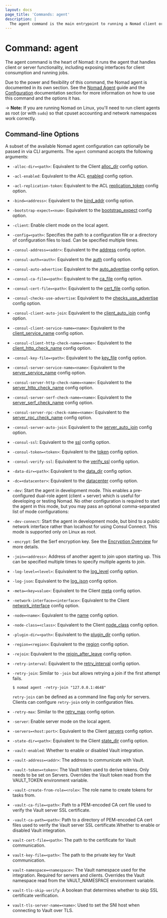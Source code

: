```yaml
---
layout: docs
page_title: 'Commands: agent'
description: |
  The agent command is the main entrypoint to running a Nomad client or server.
---
```


# Command: agent

The agent command is the heart of Nomad: it runs the agent that handles client
or server functionality, including exposing interfaces for client consumption
and running jobs.

Due to the power and flexibility of this command, the Nomad agent is documented
in its own section. See the [Nomad Agent] guide and the [Configuration]
documentation section for more information on how to use this command and the
options it has.

-> **Note:** If you are running Nomad on Linux, you'll need to run client agents
as root (or with `sudo`) so that cpuset accounting and network namespaces work
correctly.

## Command-line Options

A subset of the available Nomad agent configuration can optionally be passed in
via CLI arguments. The `agent` command accepts the following arguments:

- `-alloc-dir=<path>`: Equivalent to the Client [alloc_dir] config
  option.

- `-acl-enabled`: Equivalent to the ACL [enabled] config option.

- `-acl-replication-token`: Equivalent to the ACL [replication_token] config
  option.

- `-bind=<address>`: Equivalent to the [bind_addr] config option.

- `-bootstrap-expect=<num>`: Equivalent to the
  [bootstrap_expect] config option.

- `-client`: Enable client mode on the local agent.

- `-config=<path>`: Specifies the path to a configuration file or a directory of
  configuration files to load. Can be specified multiple times.

- `-consul-address=<addr>`: Equivalent to the [address] config option.

- `-consul-auth=<auth>`: Equivalent to the [auth] config option.

- `-consul-auto-advertise`: Equivalent to the [auto_advertise] config option.

- `-consul-ca-file=<path>`: Equivalent to the [ca_file] config option.

- `-consul-cert-file=<path>`: Equivalent to the [cert_file] config option.

- `-consul-checks-use-advertise`: Equivalent to the [checks_use_advertise]
  config option.

- `-consul-client-auto-join`: Equivalent to the [client_auto_join] config
  option.

- `-consul-client-service-name=<name>`: Equivalent to the [client_service_name]
  config option.

- `-consul-client-http-check-name=<name>`: Equivalent to the
  [client_http_check_name] config option.

- `-consul-key-file=<path>`: Equivalent to the [key_file] config option.

- `-consul-server-service-name=<name>`: Equivalent to the [server_service_name]
  config option.

- `-consul-server-http-check-name=<name>`: Equivalent to the
  [server_http_check_name] config option.

- `-consul-server-serf-check-name=<name>`: Equivalent to the
  [server_serf_check_name] config option.

- `-consul-server-rpc-check-name=<name>`: Equivalent to the
  [server_rpc_check_name] config option.

- `-consul-server-auto-join`: Equivalent to the [server_auto_join] config
  option.

- `-consul-ssl`: Equivalent to the [ssl] config option.

- `-consul-token=<token>`: Equivalent to the [token] config option.

- `-consul-verify-ssl`: Equivalent to the [verify_ssl] config option.

- `-data-dir=<path>`: Equivalent to the [data_dir] config option.

- `-dc=<datacenter>`: Equivalent to the [datacenter] config option.

- `-dev`: Start the agent in development mode. This enables a pre-configured
  dual-role agent (client + server) which is useful for developing or testing
  Nomad. No other configuration is required to start the agent in this mode,
  but you may pass an optional comma-separated list of mode configurations:

- `-dev-connect`: Start the agent in development mode, but bind to a public
  network interface rather than localhost for using Consul Connect. This mode
  is supported only on Linux as root.

- `-encrypt`: Set the Serf encryption key. See the [Encryption Overview] for
  more details.

- `-join=<address>`: Address of another agent to join upon starting up. This can
  be specified multiple times to specify multiple agents to join.

- `-log-level=<level>`: Equivalent to the [log_level] config option.

- `-log-json`: Equivalent to the [log_json] config option.

- `-meta=<key=value>`: Equivalent to the Client [meta] config option.

- `-network-interface=<interface>`: Equivalent to the Client
  [network_interface] config option.

- `-node=<name>`: Equivalent to the [name] config option.

- `-node-class=<class>`: Equivalent to the Client [node_class]
  config option.

- `-plugin-dir=<path>`: Equivalent to the [plugin_dir] config option.

- `-region=<region>`: Equivalent to the [region] config option.

- `-rejoin`: Equivalent to the [rejoin_after_leave] config option.

- `-retry-interval`: Equivalent to the [retry_interval] config option.

- `-retry-join`: Similar to `-join` but allows retrying a join if the first
  attempt fails.

  ```shell-session
  $ nomad agent -retry-join "127.0.0.1:4648"
  ```

  `retry-join` can be defined as a command line flag only for servers. Clients
  can configure `retry-join` only in configuration files.

- `-retry-max`: Similar to the [retry_max] config option.

- `-server`: Enable server mode on the local agent.

- `-servers=<host:port>`: Equivalent to the Client [servers] config
  option.

- `-state-dir=<path>`: Equivalent to the Client [state_dir] config
  option.

- `-vault-enabled`: Whether to enable or disabled Vault integration.

- `-vault-address=<addr>`: The address to communicate with Vault.

- `-vault-token=<token>`: The Vault token used to derive tokens. Only needs to
  be set on Servers. Overrides the Vault token read from the VAULT_TOKEN
  environment variable.

- `-vault-create-from-role=<role>`: The role name to create tokens for tasks
  from.

- `-vault-ca-file=<path>`: Path to a PEM-encoded CA cert file used to verify the
  Vault server SSL certificate.

- `-vault-ca-path=<path>`: Path to a directory of PEM-encoded CA cert files used
  to verify the Vault server SSL certificate.Whether to enable or disabled Vault
  integration.

- `vault-cert-file=<path>`: The path to the certificate for Vault communication.

- `vault-key-file=<path>`: The path to the private key for Vault communication.

- `vault-namespace=<namespace>`: The Vault namespace used for the integration.
  Required for servers and clients. Overrides the Vault namespace read from the
  VAULT_NAMESPACE environment variable.

- `vault-tls-skip-verify`: A boolean that determines whether to skip SSL
  certificate verification.

- `vault-tls-server-name=<name>`: Used to set the SNI host when connecting to
  Vault over TLS.

[address]: /docs/configuration/consul#address
[alloc_dir]: /docs/configuration/client#alloc_dir
[auth]: /docs/configuration/consul#auth
[auto_advertise]: /docs/configuration/consul#auto_advertise
[bind_addr]: /docs/configuration#bind_addr
[bootstrap_expect]: /docs/configuration/server#bootstrap_expect
[ca_file]: /docs/configuration/consul#ca_file
[cert_file]: /docs/configuration/consul#cert_file
[checks_use_advertise]: /docs/configuration/consul#checks_use_advertise
[client_auto_join]: /docs/configuration/consul#client_auto_join
[client_http_check_name]: /docs/configuration/consul#client_http_check_name
[client_service_name]: /docs/configuration/consul#client_service_name
[configuration]: /docs/configuration
[data_dir]: /docs/configuration#data_dir
[datacenter]: /docs/configuration#datacenter
[enabled]: /docs/configuration/acl#enabled
[encryption overview]: https://learn.hashicorp.com/tutorials/nomad/security-gossip-encryption
[key_file]: /docs/configuration/consul#key_file
[log_json]: /docs/configuration#log_json
[log_level]: /docs/configuration#log_level
[meta]: /docs/configuration/client#meta
[name]: /docs/configuration#name
[network_interface]: /docs/configuration/client#network_interface
[node_class]: /docs/configuration/client#node_class
[nomad agent]: /docs/operations/nomad-agent
[plugin_dir]: /docs/configuration#plugin_dir
[region]: /docs/configuration#region
[rejoin_after_leave]: /docs/configuration/server#rejoin_after_leave
[replication_token]: /docs/configuration/acl#replication_token
[retry_interval]: /docs/configuration/server#retry_interval
[retry_max]: /docs/configuration/server#retry_max
[server_auto_join]: /docs/configuration/consul#server_auto_join
[server_http_check_name]: /docs/configuration/consul#server_http_check_name
[server_rpc_check_name]: /docs/configuration/consul#server_rpc_check_name
[server_serf_check_name]: /docs/configuration/consul#server_serf_check_name
[server_service_name]: /docs/configuration/consul#server_service_name
[servers]: /docs/configuration/client#servers
[ssl]: /docs/configuration/consul#ssl
[state_dir]: /docs/configuration/client#state_dir
[token]: /docs/configuration/consul#token
[verify_ssl]: /docs/configuration/consul#verify_ssl
